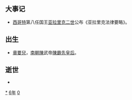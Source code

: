 {{yearTOC|506|北魏'''[[正始_(北魏宣武帝)|正始]]三年'''；柔然'''[[始平|始平]]元年'''；南朝梁'''[[天监|天监]]五年'''；高昌'''[[承平_(麴嘉)|承平]]五年'''；呂苟兒'''[[建明_(呂苟兒)|建明]]元年'''；陈瞻'''[[圣明_(陈瞻)|圣明]]元年'''}}

== 大事记 ==
*[[西哥特王国|西哥特]]第八任国王[[亚拉里克二世|亚拉里克二世]]公布《亚拉里克法律要略》。

== 出生 ==
*[[章要兒|章要兒]]，[[南朝陳|南朝陳]]武帝[[陳霸先|陳霸先]][[皇后|皇后]]。

== 逝世 ==
{{Wikisource year mention}}
*

[[Category:506年|*]]
[[Category:500年代|6年]]
[[Category:6世纪各年|0]]